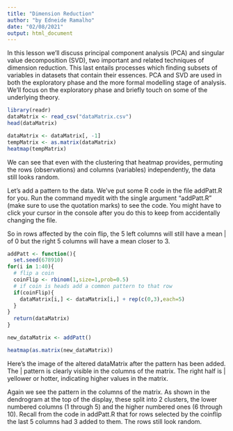 ```yaml
---
title: "Dimension Reduction"
author: "by Edneide Ramalho"
date: "02/08/2021"
output: html_document
---
```


In this lesson we'll discuss principal component analysis (PCA) and singular
 value decomposition (SVD), two important and related techniques of dimension
 reduction. This last entails processes which finding subsets of variables in
 datasets that contain their essences. PCA and SVD are used in both the
 exploratory phase and the more formal modelling stage of analysis. We'll focus
 on the exploratory phase and briefly touch on some of the underlying theory.

```r
library(readr)
dataMatrix <- read_csv("dataMatrix.csv")
head(dataMatrix)
```

```r
dataMatrix <- dataMatrix[, -1]
tempMatrix <- as.matrix(dataMatrix)
heatmap(tempMatrix)
```

We can see that even with the clustering that heatmap provides, permuting the
 rows (observations) and columns (variables) independently, the data still looks
 random.

Let's add a pattern to the data. We've put some R code in the file addPatt.R for
 you. Run the command myedit with the single argument "addPatt.R" (make sure to
 use the quotation marks) to see the code. You might have to click your cursor in
 the console after you do this to keep from accidentally changing the file.

So in rows affected by the coin flip, the 5 left columns will still have a mean
\| of 0 but the right 5 columns will have a mean closer to 3.

```r
addPatt <- function(){
  set.seed(678910)
for(i in 1:40){
  # flip a coin
  coinFlip <- rbinom(1,size=1,prob=0.5)
  # if coin is heads add a common pattern to that row
  if(coinFlip){
    dataMatrix[i,] <- dataMatrix[i,] + rep(c(0,3),each=5)
  }
}
  return(dataMatrix)
}
```

```r
new_dataMatrix <- addPatt()
```

```r
heatmap(as.matrix(new_dataMatrix))
```

Here's the image of the altered dataMatrix after the pattern has been added. The
\| pattern is clearly visible in the columns of the matrix. The right half is
\| yellower or hotter, indicating higher values in the matrix.

Again we see the pattern in the columns of the matrix. As shown in the
 dendrogram at the top of the display, these split into 2 clusters, the lower
 numbered columns (1 through 5) and the higher numbered ones (6 through 10).
 Recall from the code in addPatt.R that for rows selected by the coinflip the
 last 5 columns had 3 added to them. The rows still look random.
